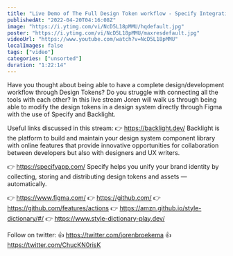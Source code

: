 ```yaml
---
title: "Live Demo of The Full Design Token workflow - Specify Integration with Backlight"
publishedAt: "2022-04-20T04:16:08Z"
image: "https://i.ytimg.com/vi/NcD5L18pMMU/hqdefault.jpg"
poster: "https://i.ytimg.com/vi/NcD5L18pMMU/maxresdefault.jpg"
videoUrl: "https://www.youtube.com/watch?v=NcD5L18pMMU"
localImages: false
tags: ["video"]
categories: ["unsorted"]
duration: "1:22:14"
---
```

Have you thought about being able to have a complete design/development workflow through Design Tokens? Do you struggle with connecting all the tools with each other?
In this live stream Joren will walk us through being able to modify the design tokens in a design system directly through Figma with the use of Specify and Backlight.

Useful links discussed in this stream:
👉  https://backlight.dev/
Backlight is the platform to build and maintain your design system component library with  online features that provide innovative opportunities for collaboration between developers but also with designers and UX writers.

👉  https://specifyapp.com/
Specify helps you unify your brand identity by collecting, storing and distributing design tokens and assets — automatically.

👉   https://www.figma.com/
👉   https://github.com/
👉   https://github.com/features/actions
👉   https://amzn.github.io/style-dictionary/#/
👉   https://www.style-dictionary-play.dev/

Follow on twitter:
👍  https://twitter.com/jorenbroekema
👍  https://twitter.com/ChucKN0risK
